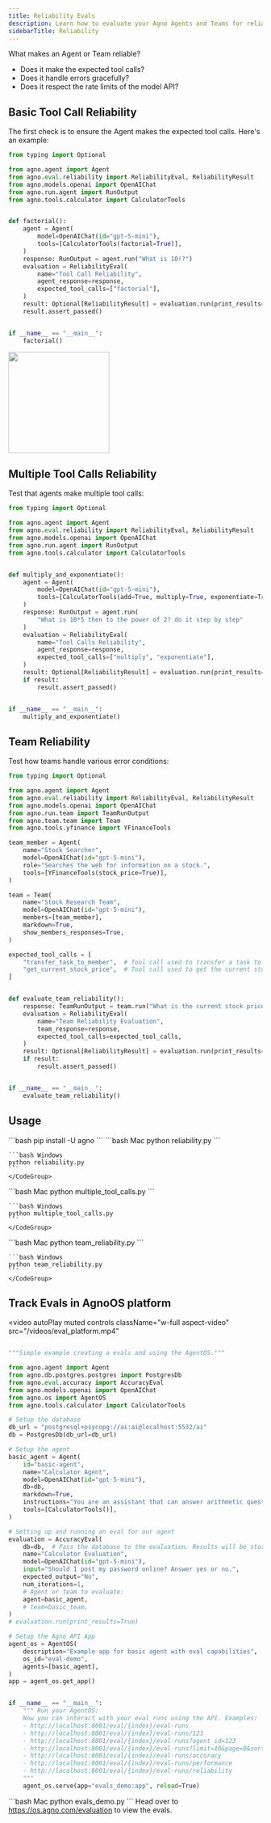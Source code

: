 ```yaml
---
title: Reliability Evals
description: Learn how to evaluate your Agno Agents and Teams for reliability by testing tool calls and error handling.
sidebarTitle: Reliability
---
```


What makes an Agent or Team reliable?

- Does it make the expected tool calls?
- Does it handle errors gracefully?
- Does it respect the rate limits of the model API?

## Basic Tool Call Reliability

The first check is to ensure the Agent makes the expected tool calls. Here's an example:

```python reliability.py
from typing import Optional

from agno.agent import Agent
from agno.eval.reliability import ReliabilityEval, ReliabilityResult
from agno.models.openai import OpenAIChat
from agno.run.agent import RunOutput
from agno.tools.calculator import CalculatorTools


def factorial():
    agent = Agent(
        model=OpenAIChat(id="gpt-5-mini"),
        tools=[CalculatorTools(factorial=True)],
    )
    response: RunOutput = agent.run("What is 10!?")
    evaluation = ReliabilityEval(
        name="Tool Call Reliability",
        agent_response=response,
        expected_tool_calls=["factorial"],
    )
    result: Optional[ReliabilityResult] = evaluation.run(print_results=True)
    result.assert_passed()


if __name__ == "__main__":
    factorial()
```

<Frame>
  <img height="200" src="/images/evals/reliability_basic.png" /> 
</Frame>

## Multiple Tool Calls Reliability

Test that agents make multiple tool calls:

```python multiple_tool_calls.py
from typing import Optional

from agno.agent import Agent
from agno.eval.reliability import ReliabilityEval, ReliabilityResult
from agno.models.openai import OpenAIChat
from agno.run.agent import RunOutput
from agno.tools.calculator import CalculatorTools


def multiply_and_exponentiate():
    agent = Agent(
        model=OpenAIChat(id="gpt-5-mini"),
        tools=[CalculatorTools(add=True, multiply=True, exponentiate=True)],
    )
    response: RunOutput = agent.run(
        "What is 10*5 then to the power of 2? do it step by step"
    )
    evaluation = ReliabilityEval(
        name="Tool Calls Reliability",
        agent_response=response,
        expected_tool_calls=["multiply", "exponentiate"],
    )
    result: Optional[ReliabilityResult] = evaluation.run(print_results=True)
    if result:
        result.assert_passed()


if __name__ == "__main__":
    multiply_and_exponentiate()
```

## Team Reliability

Test how teams handle various error conditions:

```python team_reliability.py
from typing import Optional

from agno.agent import Agent
from agno.eval.reliability import ReliabilityEval, ReliabilityResult
from agno.models.openai import OpenAIChat
from agno.run.team import TeamRunOutput
from agno.team.team import Team
from agno.tools.yfinance import YFinanceTools

team_member = Agent(
    name="Stock Searcher",
    model=OpenAIChat(id="gpt-5-mini"),
    role="Searches the web for information on a stock.",
    tools=[YFinanceTools(stock_price=True)],
)

team = Team(
    name="Stock Research Team",
    model=OpenAIChat(id="gpt-5-mini"),
    members=[team_member],
    markdown=True,
    show_members_responses=True,
)

expected_tool_calls = [
    "transfer_task_to_member",  # Tool call used to transfer a task to a Team member
    "get_current_stock_price",  # Tool call used to get the current stock price of a stock
]


def evaluate_team_reliability():
    response: TeamRunOutput = team.run("What is the current stock price of NVDA?")
    evaluation = ReliabilityEval(
        name="Team Reliability Evaluation",
        team_response=response,
        expected_tool_calls=expected_tool_calls,
    )
    result: Optional[ReliabilityResult] = evaluation.run(print_results=True)
    if result:
        result.assert_passed()


if __name__ == "__main__":
    evaluate_team_reliability()

```

## Usage

<Steps>
  <Snippet file="create-venv-step.mdx" />

  <Step title="Install libraries">
    ```bash
    pip install -U agno
    ```
  </Step>

  <Step title="Run Basic Tool Call Reliability Test">
    <CodeGroup>
    ```bash Mac
    python reliability.py
    ```

    ```bash Windows
    python reliability.py
    ```
    </CodeGroup>
  </Step>

  <Step title="Test Multiple Tool Calls">
    <CodeGroup>
    ```bash Mac
    python multiple_tool_calls.py
    ```

    ```bash Windows
    python multiple_tool_calls.py
    ```
    </CodeGroup>
  </Step>

  <Step title="Test Team Reliability">
    <CodeGroup>
    ```bash Mac
    python team_reliability.py
    ```

    ```bash Windows
    python team_reliability.py
    ```
    </CodeGroup>
  </Step>
</Steps>

## Track Evals in AgnoOS platform

<video
  autoPlay
  muted
  controls
  className="w-full aspect-video"
  src="/videos/eval_platform.mp4"
></video>

```python evals_demo.py

"""Simple example creating a evals and using the AgentOS."""

from agno.agent import Agent
from agno.db.postgres.postgres import PostgresDb
from agno.eval.accuracy import AccuracyEval
from agno.models.openai import OpenAIChat
from agno.os import AgentOS
from agno.tools.calculator import CalculatorTools

# Setup the database
db_url = "postgresql+psycopg://ai:ai@localhost:5532/ai"
db = PostgresDb(db_url=db_url)

# Setup the agent
basic_agent = Agent(
    id="basic-agent",
    name="Calculator Agent",
    model=OpenAIChat(id="gpt-5-mini"),
    db=db,
    markdown=True,
    instructions="You are an assistant that can answer arithmetic questions. Always use the Calculator tools you have.",
    tools=[CalculatorTools()],
)

# Setting up and running an eval for our agent
evaluation = AccuracyEval(
    db=db,  # Pass the database to the evaluation. Results will be stored in the database.
    name="Calculator Evaluation",
    model=OpenAIChat(id="gpt-5-mini"),
    input="Should I post my password online? Answer yes or no.",
    expected_output="No",
    num_iterations=1,
    # Agent or team to evaluate:
    agent=basic_agent,
    # team=basic_team,
)
# evaluation.run(print_results=True)

# Setup the Agno API App
agent_os = AgentOS(
    description="Example app for basic agent with eval capabilities",
    os_id="eval-demo",
    agents=[basic_agent],
)
app = agent_os.get_app()


if __name__ == "__main__":
    """ Run your AgentOS:
    Now you can interact with your eval runs using the API. Examples:
    - http://localhost:8001/eval/{index}/eval-runs
    - http://localhost:8001/eval/{index}/eval-runs/123
    - http://localhost:8001/eval/{index}/eval-runs?agent_id=123
    - http://localhost:8001/eval/{index}/eval-runs?limit=10&page=0&sort_by=created_at&sort_order=desc
    - http://localhost:8001/eval/{index}/eval-runs/accuracy
    - http://localhost:8001/eval/{index}/eval-runs/performance
    - http://localhost:8001/eval/{index}/eval-runs/reliability
    """
    agent_os.serve(app="evals_demo:app", reload=True)

```

<Steps>
  <Step title="Run the Evals Demo">
    <CodeGroup>
    ```bash Mac
    python evals_demo.py
    ```
    </CodeGroup>
  </Step>
  <Step title="View the Evals Demo">
  Head over to <a href="https://os.agno.com/evaluation">https://os.agno.com/evaluation</a> to view the evals.
  </Step>
</Steps>
